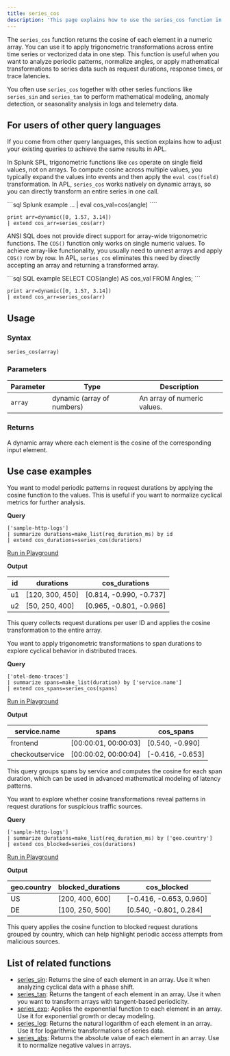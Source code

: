 ```yaml
---
title: series_cos
description: 'This page explains how to use the series_cos function in APL.'
---
```


The `series_cos` function returns the cosine of each element in a numeric array. You can use it to apply trigonometric transformations across entire time series or vectorized data in one step. This function is useful when you want to analyze periodic patterns, normalize angles, or apply mathematical transformations to series data such as request durations, response times, or trace latencies.

You often use `series_cos` together with other series functions like `series_sin` and `series_tan` to perform mathematical modeling, anomaly detection, or seasonality analysis in logs and telemetry data.

## For users of other query languages

If you come from other query languages, this section explains how to adjust your existing queries to achieve the same results in APL.

<AccordionGroup>
<Accordion title="Splunk SPL users">

In Splunk SPL, trigonometric functions like `cos` operate on single field values, not on arrays. To compute cosine across multiple values, you typically expand the values into events and then apply the `eval cos(field)` transformation. In APL, `series_cos` works natively on dynamic arrays, so you can directly transform an entire series in one call.

<CodeGroup>
```sql Splunk example
... | eval cos_val=cos(angle)
````

```kusto APL equivalent
print arr=dynamic([0, 1.57, 3.14])
| extend cos_arr=series_cos(arr)
```

</CodeGroup>

</Accordion>
<Accordion title="ANSI SQL users">

ANSI SQL does not provide direct support for array-wide trigonometric functions. The `COS()` function only works on single numeric values. To achieve array-like functionality, you usually need to unnest arrays and apply `COS()` row by row. In APL, `series_cos` eliminates this need by directly accepting an array and returning a transformed array.

<CodeGroup>
```sql SQL example
SELECT COS(angle) AS cos_val
FROM Angles;
```

```kusto APL equivalent
print arr=dynamic([0, 1.57, 3.14])
| extend cos_arr=series_cos(arr)
```

</CodeGroup>

</Accordion>
</AccordionGroup>

## Usage

### Syntax

```kusto
series_cos(array)
```

### Parameters

| Parameter | Type                       | Description                 |
| --------- | -------------------------- | --------------------------- |
| `array`   | dynamic (array of numbers) | An array of numeric values. |

### Returns

A dynamic array where each element is the cosine of the corresponding input element.

## Use case examples

<Tabs>
<Tab title="Log analysis">

You want to model periodic patterns in request durations by applying the cosine function to the values. This is useful if you want to normalize cyclical metrics for further analysis.

**Query**

```kusto
['sample-http-logs']
| summarize durations=make_list(req_duration_ms) by id
| extend cos_durations=series_cos(durations)
```

[Run in Playground](https://play.axiom.co/axiom-play-qf1k/query?initForm=%7B%22apl%22%3A%22%5B'sample-http-logs'%5D%20%7C%20summarize%20durations%3Dmake_list(req_duration_ms)%20by%20id%20%7C%20extend%20cos_durations%3Dseries_cos(durations)%22%7D)

**Output**

| id | durations        | cos_durations           |
| -- | ---------------- | ------------------------ |
| u1 | [120, 300, 450] | [0.814, -0.990, -0.737] |
| u2 | [50, 250, 400]  | [0.965, -0.801, -0.966] |

This query collects request durations per user ID and applies the cosine transformation to the entire array.

</Tab>
<Tab title="OpenTelemetry traces">

You want to apply trigonometric transformations to span durations to explore cyclical behavior in distributed traces.

**Query**

```kusto
['otel-demo-traces']
| summarize spans=make_list(duration) by ['service.name']
| extend cos_spans=series_cos(spans)
```

[Run in Playground](https://play.axiom.co/axiom-play-qf1k/query?initForm=%7B%22apl%22%3A%22%5B'otel-demo-traces'%5D%20%7C%20summarize%20spans%3Dmake_list(duration)%20by%20%5B'service.name'%5D%20%7C%20extend%20cos_spans%3Dseries_cos(spans)%22%7D)

**Output**

| service.name    | spans                 | cos_spans        |
| --------------- | --------------------- | ----------------- |
| frontend        | [00:00:01, 00:00:03] | [0.540, -0.990]  |
| checkoutservice | [00:00:02, 00:00:04] | [-0.416, -0.653] |

This query groups spans by service and computes the cosine for each span duration, which can be used in advanced mathematical modeling of latency patterns.

</Tab>
<Tab title="Security logs">

You want to explore whether cosine transformations reveal patterns in request durations for suspicious traffic sources.

**Query**

```kusto
['sample-http-logs']
| summarize durations=make_list(req_duration_ms) by ['geo.country']
| extend cos_blocked=series_cos(durations)
```

[Run in Playground](https://play.axiom.co/axiom-play-qf1k/query?initForm=%7B%22apl%22%3A%22%5B'sample-http-logs'%5D%20%7C%20summarize%20durations%3Dmake_list(req_duration_ms)%20by%20%5B'geo.country'%5D%20%7C%20extend%20cos_blocked%3Dseries_cos(durations)%22%7D)

**Output**

| geo.country | blocked_durations | cos_blocked             |
| ----------- | ------------------ | ------------------------ |
| US          | [200, 400, 600]   | [-0.416, -0.653, 0.960] |
| DE          | [100, 250, 500]   | [0.540, -0.801, 0.284]  |

This query applies the cosine function to blocked request durations grouped by country, which can help highlight periodic access attempts from malicious sources.

</Tab>
</Tabs>

## List of related functions

- [series_sin](/apl/array-functions/series_sin): Returns the sine of each element in an array. Use it when analyzing cyclical data with a phase shift.
- [series_tan](/apl/array-functions/series_tan): Returns the tangent of each element in an array. Use it when you want to transform arrays with tangent-based periodicity.
- [series_exp](/apl/array-functions/series_exp): Applies the exponential function to each element in an array. Use it for exponential growth or decay modeling.
- [series_log](/apl/array-functions/series_log): Returns the natural logarithm of each element in an array. Use it for logarithmic transformations of series data.
- [series_abs](/apl/array-functions/series_abs): Returns the absolute value of each element in an array. Use it to normalize negative values in arrays.
